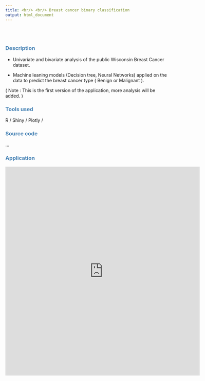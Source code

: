 ```yaml
---
title: <br/> <br/> Breast cancer binary classification
output: html_document
---
```

<br/>
<br/>
<style> 
  #header { 
    color: dodgerblue;
    text-align: center;
  }

  h3 {
    color: steelblue;
    Font-Weight: Bold;
  }
</style>

### Description

- Univariate and bivariate analysis of the public Wisconsin Breast Cancer dataset.

- Machine leaning models (Decision tree, Neural Networks) applied on the data to predict the breast cancer type ( Benign or Malignant ).

( Note : This is the first version of the application, more analysis will be added. )

### Tools used 
R / Shiny / Plotly /

### Source code
...

### Application 
<iframe src="https://mariembouhadda.shinyapps.io/breastt_cancer_app/" height="650" width="120%" frameBorder="0"></iframe>